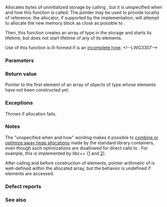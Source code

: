 {{cpp/memory/allocator/title|allocate}}
{{cpp/memory/allocator/navbar}}
{{dcl begin}}
{{dcl rev begin|num=1}}
{{dcl|until=c++17|1=
pointer allocate( size_type n, const void* hint = 0 );
}}
{{dcl|since=c++17|deprecated=yes|removed=c++20|1=
T* allocate( std::size_t n, const void* hint );
}}
{{dcl rev end}}
{{dcl rev multi|num=2|since1=c++17|dcl1=
T* allocate( std::size_t n );
|since2=c++20|dcl2=
constexpr T* allocate( std::size_t n );
}}
{{dcl end}}

Allocates {{c|n * sizeof(T)}} bytes of uninitialized storage by calling {{c|::operator new(std::size_t)}} {{rev inl|since=c++17|or {{c|::operator new(std::size_t, std::align_val_t)}}}}, but it is unspecified when and how this function is called. The pointer {{c|hint}} may be used to provide locality of reference: the allocator, if supported by the implementation, will attempt to allocate the new memory block as close as possible to {{c|hint}}.

Then, this function creates an array of type {{tt|T[n]}} in the storage and starts its lifetime, but does not start lifetime of any of its elements.

Use of this function is ill-formed if {{tt|T}} is an [[cpp/language/type#Incomplete type|incomplete type]]. &lt;!--LWG3307--&gt;

{{rrev|since=c++20|
In order to use this function in a constant expression, the allocated storage must be deallocated within the evaluation of the same expression.
}}

===Parameters===
{{par begin}}
{{par|n|the number of objects to allocate storage for}}
{{par|hint|pointer to a nearby memory location}}
{{par end}}

===Return value===
Pointer to the first element of an array of {{c|n}} objects of type {{tt|T}} whose elements have not been constructed yet.

===Exceptions===
{{rrev|since=c++11|
Throws {{lc|std::bad_array_new_length}} if {{c|std::numeric_limits&lt;std::size_t&gt;::max() / sizeof(T) &lt; n}}.
}}
Throws {{lc|std::bad_alloc}} if allocation fails.

===Notes===
The "unspecified when and how" wording makes it possible to [[cpp/language/new#Allocation|combine or optimize away heap allocations]] made by the standard library containers, even though such optimizations are disallowed for direct calls to {{tt|::operator new}}. For example, this is implemented by libc++ ([https://github.com/llvm-mirror/libcxx/blob/master@%7B2017-02-09%7D/include/memory#L1766-L1772] and [https://github.com/llvm-mirror/libcxx/blob/master@%7B2017-02-09%7D/include/new#L211-L217]).

After calling {{tt|allocate()}} and before construction of elements, pointer arithmetic of {{tt|T*}} is well-defined within the allocated array, but the behavior is undefined if elements are accessed.

===Defect reports===
{{dr list begin}}
{{dr list item|wg=lwg|dr=578|std=C++98|before={{c|hint}} was required to be either {{c|0}} or a&lt;br&gt;pointer previously returned from {{tt|allocate()}}&lt;br&gt;and not yet passed to {{lc|deallocate()}}|after=not required}}
{{dr list item|wg=lwg|dr=3190|std=C++11|before={{tt|allocate()}} might allocate storage of wrong size|after=throws {{lc|std::bad_array_new_length}} instead}}
{{dr list end}}

===See also===
{{dsc begin}}
{{dsc inc|cpp/memory/allocator_traits/dsc allocate}}
{{dsc end}}

{{langlinks|de|es|fr|it|ja|pt|ru|zh}}